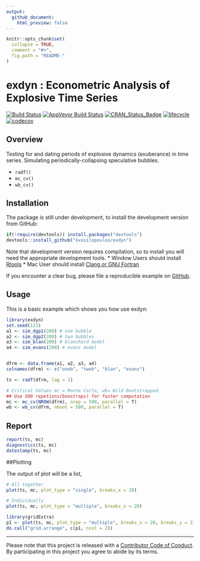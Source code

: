 ```yaml
---
output:
  github_document:
    html_preview: false
---
```


<!-- README.md is generated from README.Rmd. Please edit that file -->

```r
knitr::opts_chunk$set(
  collapse = TRUE,
  comment = "#>",
  fig.path = "README-"
)
```



# exdyn : Econometric Analysis of Explosive Time Series

[![Build Status](https://travis-ci.org/kvasilopoulos/exdyn.svg?branch=master)](https://travis-ci.org/kvasilopoulos/exdyn)
[![AppVeyor Build Status](https://ci.appveyor.com/api/projects/status/github/kvasilopoulos/exdyn?branch=master&svg=true)](https://ci.appveyor.com/project/kvasilopoulos/exdyn)
[![CRAN_Status_Badge](http://www.r-pkg.org/badges/version/exdyn)](https://cran.r-project.org/package=exdyn)
[![lifecycle](https://img.shields.io/badge/lifecycle-experimental-orange.svg)](https://www.tidyverse.org/lifecycle/#experimental)
[![codecov](https://codecov.io/gh/kvasilopoulos/exdyn/branch/master/graph/badge.svg)](https://codecov.io/gh/kvasilopoulos/exdyn)



## Overview

Testing for and dating periods of explosive dynamics (exuberance) in time series. Simulating periodically-collapsing speculative bubbles.

* `radf()`
* `mc_cv()`
* `wb_cv()`

## Installation

The package is still under development, to install the development version from GitHub:

```r
if(!require(devtools)) install.packages("devtools")
devtools::install_github("kvasilopoulos/exdyn")
```
Note that development version requires compilation, so to install you will need the appropriate development tools.
* Window Users should install [Rtools](https://cran.r-project.org/bin/windows/Rtools/)
* Mac User should install [Clang or GNU Fortran](https://cran.r-project.org/bin/macosx/tools/)

If you encounter a clear bug, please file a reproducible example on [GitHub](https://github.com/kvasilopoulos/exdyn/issues).

## Usage

This is a basic example which shows you how use exdyn:

```r
library(exdyn)
set.seed(123)
a1 <- sim_dgp1(200) # one bubble
a2 <- sim_dgp2(200) # two bubbles
a3 <- sim_blan(200) # blanchard model
a4 <- sim_evans(200) # evans model


dfrm <- data.frame(a1, a2, a3, a4)
colnames(dfrm) <- c("oneb", "twob", "blan", "evans")

ts <- radf(dfrm, lag = 1)

# Critical Values mc = Monte Carlo, wb= Wild Bootstrapped
## Use 500 repetions(boostraps) for faster computation
mc <- mc_cv(NROW(dfrm), nrep = 500, parallel = T)
wb <- wb_cv(dfrm, nboot = 500, parallel = T)

```


## Report

```r
report(ts, mc)
diagnostics(ts, mc)
datestamp(ts, mc)

```

##Plotting

The output of plot will be a list,

```r

# All together
plot(ts, mc, plot_type = "single", breaks_x = 20)

# Individually
plot(ts, mc, plot_type = "multiple", breaks_x = 20)

library(gridExtra)
p1 <- plot(ts, mc, plot_type = "multiple", breaks_x = 20, breaks_y = 3)
do.call("grid.arrange", c(p1, ncol = 2))
```


---
Please note that this project is released with a [Contributor Code of Conduct](https://github.com/kvasilopoulos/exdyn/blob/master/CONDUCT.md). By participating in this project you agree to abide by its terms.
